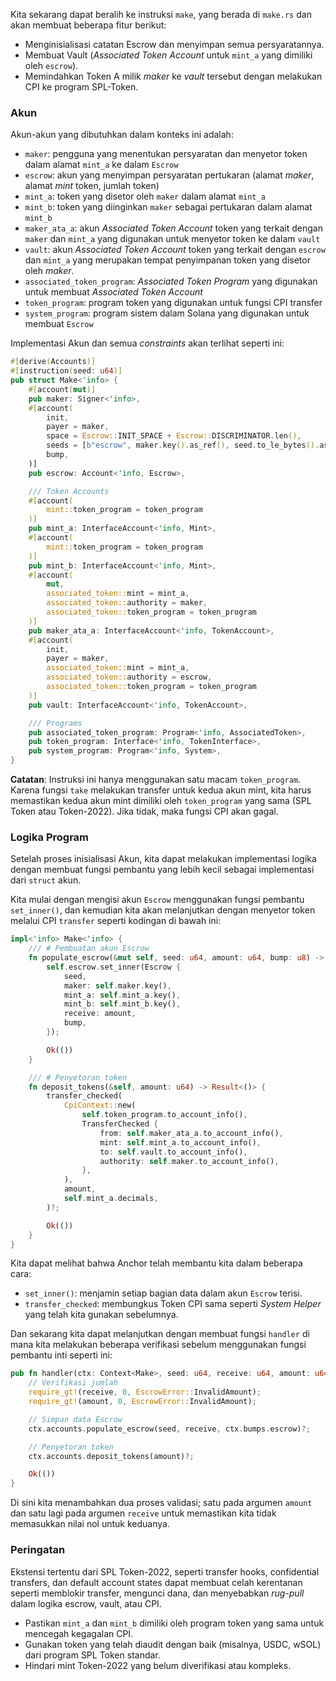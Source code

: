 
<ArticleSection name="Fungsi Pembuatan (Make)" id="make" level="h2" />

Kita sekarang dapat beralih ke instruksi `make`, yang berada di `make.rs` dan akan membuat beberapa fitur berikut:

- Menginisialisasi catatan Escrow dan menyimpan semua persyaratannya.
- Membuat Vault (_Associated Token Account_ untuk `mint_a` yang dimiliki oleh `escrow`).
- Memindahkan Token A milik _maker_ ke _vault_ tersebut dengan melakukan CPI ke program SPL-Token.

### Akun

Akun-akun yang dibutuhkan dalam konteks ini adalah:

- `maker`: pengguna yang menentukan persyaratan dan menyetor token dalam alamat `mint_a` ke dalam `Escrow`
- `escrow`: akun yang menyimpan persyaratan pertukaran (alamat _maker_, alamat _mint_ token, jumlah token)
- `mint_a`: token yang disetor oleh `maker` dalam alamat `mint_a`
- `mint_b`: token yang diinginkan `maker` sebagai pertukaran dalam alamat `mint_b`
- `maker_ata_a`: akun _Associated Token Account_ token yang terkait dengan `maker` dan `mint_a` yang digunakan untuk menyetor token ke dalam `vault`
- `vault`: akun _Associated Token Account_ token yang terkait dengan `escrow` dan `mint_a` yang merupakan tempat penyimpanan token yang disetor oleh _maker_.
- `associated_token_program`: _Associated Token Program_ yang digunakan untuk membuat _Associated Token Account_
- `token_program`: program token yang digunakan untuk fungsi CPI transfer
- `system_program`: program sistem dalam Solana yang digunakan untuk membuat `Escrow`

Implementasi Akun dan semua _constraints_ akan terlihat seperti ini:

```rust
#[derive(Accounts)]
#[instruction(seed: u64)]
pub struct Make<'info> {
    #[account(mut)]
    pub maker: Signer<'info>,
    #[account(
        init,
        payer = maker,
        space = Escrow::INIT_SPACE + Escrow::DISCRIMINATOR.len(),
        seeds = [b"escrow", maker.key().as_ref(), seed.to_le_bytes().as_ref()],
        bump,
    )]
    pub escrow: Account<'info, Escrow>,

    /// Token Accounts
    #[account(
        mint::token_program = token_program
    )]
    pub mint_a: InterfaceAccount<'info, Mint>,
    #[account(
        mint::token_program = token_program
    )]
    pub mint_b: InterfaceAccount<'info, Mint>,
    #[account(
        mut,
        associated_token::mint = mint_a,
        associated_token::authority = maker,
        associated_token::token_program = token_program
    )]
    pub maker_ata_a: InterfaceAccount<'info, TokenAccount>,
    #[account(
        init,
        payer = maker,
        associated_token::mint = mint_a,
        associated_token::authority = escrow,
        associated_token::token_program = token_program
    )]
    pub vault: InterfaceAccount<'info, TokenAccount>,

    /// Programs
    pub associated_token_program: Program<'info, AssociatedToken>,
    pub token_program: Interface<'info, TokenInterface>,
    pub system_program: Program<'info, System>,
}
```

**Catatan**: Instruksi ini hanya menggunakan satu macam `token_program`. Karena fungsi `take` melakukan transfer untuk kedua akun mint, kita harus memastikan kedua akun mint dimiliki oleh `token_program` yang sama (SPL Token atau Token-2022). Jika tidak, maka fungsi CPI akan gagal.

### Logika Program

Setelah proses inisialisasi Akun, kita dapat melakukan implementasi logika dengan membuat fungsi pembantu yang lebih kecil sebagai implementasi dari `struct` akun.

Kita mulai dengan mengisi akun `Escrow` menggunakan fungsi pembantu `set_inner()`, dan kemudian kita akan melanjutkan dengan menyetor token melalui CPI `transfer` seperti kodingan di bawah ini:

```rust
impl<'info> Make<'info> {
    /// # Pembuatan akun Escrow
    fn populate_escrow(&mut self, seed: u64, amount: u64, bump: u8) -> Result<()> {
        self.escrow.set_inner(Escrow {
            seed,
            maker: self.maker.key(),
            mint_a: self.mint_a.key(),
            mint_b: self.mint_b.key(),
            receive: amount,
            bump,
        });

        Ok(())
    }

    /// # Penyetoran token
    fn deposit_tokens(&self, amount: u64) -> Result<()> {
        transfer_checked(
            CpiContext::new(
                self.token_program.to_account_info(),
                TransferChecked {
                    from: self.maker_ata_a.to_account_info(),
                    mint: self.mint_a.to_account_info(),
                    to: self.vault.to_account_info(),
                    authority: self.maker.to_account_info(),
                },
            ),
            amount,
            self.mint_a.decimals,
        )?;

        Ok(())
    }
}
```

Kita dapat melihat bahwa Anchor telah membantu kita dalam beberapa cara:

- `set_inner()`: menjamin setiap bagian data dalam akun `Escrow` terisi.
- `transfer_checked`: membungkus Token CPI sama seperti _System Helper_ yang telah kita gunakan sebelumnya.

Dan sekarang kita dapat melanjutkan dengan membuat fungsi `handler` di mana kita melakukan beberapa verifikasi sebelum menggunakan fungsi pembantu inti seperti ini:

```rust
pub fn handler(ctx: Context<Make>, seed: u64, receive: u64, amount: u64) -> Result<()> {
    // Verifikasi jumlah
    require_gt!(receive, 0, EscrowError::InvalidAmount);
    require_gt!(amount, 0, EscrowError::InvalidAmount);

    // Simpan data Escrow
    ctx.accounts.populate_escrow(seed, receive, ctx.bumps.escrow)?;

    // Penyetoran token
    ctx.accounts.deposit_tokens(amount)?;

    Ok(())
}
```

Di sini kita menambahkan dua proses validasi; satu pada argumen `amount` dan satu lagi pada argumen `receive` untuk memastikan kita tidak memasukkan nilai nol untuk keduanya.

### Peringatan

Ekstensi tertentu dari SPL Token-2022, seperti transfer hooks, confidential transfers, dan default account states dapat membuat celah kerentanan seperti memblokir transfer, mengunci dana, dan menyebabkan _rug-pull_ dalam logika escrow, vault, atau CPI.

- Pastikan `mint_a` dan `mint_b` dimiliki oleh program token yang sama untuk mencegah kegagalan CPI.
- Gunakan token yang telah diaudit dengan baik (misalnya, USDC, wSOL) dari program SPL Token standar.
- Hindari mint Token-2022 yang belum diverifikasi atau kompleks.
